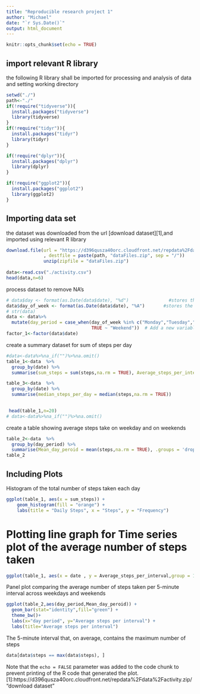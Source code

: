 ```yaml
---
title: "Reproducible research project 1"
author: "Michael"
date: "`r Sys.Date()`"
output: html_document
---
```


```r
knitr::opts_chunk$set(echo = TRUE)
```
## import relevant R library
the following R library shall be imported for processing and analysis of data and setting working directory

```r
setwd("./")
path<-"./"
if(!require("tidyverse")){
  install.packages("tidyverse")
  library(tidyverse)
}
if(!require("tidyr")){
  install.packages("tidyr")
  library(tidyr)
}

if(!require("dplyr")){
  install.packages("dplyr")
  library(dplyr)
}

if(!require("ggplot2")){
  install.packages("ggplot2")
  library(ggplot2)
}
```

## Importing data set

the dataset was downloaded from the url [download dataset][1],and imported using relevant R library

```r

download.file(url = "https://d396qusza40orc.cloudfront.net/repdata%2Fdata%2Factivity.zip"
              , destfile = paste(path, "dataFiles.zip", sep = "/"))
              unzip(zipfile = "dataFiles.zip")
              
data<-read.csv("./activity.csv")
head(data,n=6)
```
process dataset to remove NA's

```r
# data$day <- format(as.Date(data$date), "%d")               #stores the day from the date
data$day_of_week <- format(as.Date(data$date), "%A")       #stores the day of the week from the date
# str(data)
data <- data%>%
  mutate(day_period = case_when(day_of_week %in% c("Monday","Tuesday","Wednesday","Thursday","Friday") ~ "weekday",
                                TRUE ~ "Weekend"))  # Add a new variable called day_period to identify weekday or                                                         #weekend
factor_1<-factor(data$date)
```

create a summary dataset for sum of steps per day

```r
#data<-data%>%na_if("")%>%na.omit()
table_1<-data  %>%
  group_by(date) %>%
  summarise(sum_steps = sum(steps,na.rm = TRUE), Average_steps_per_interval = mean(steps,na.rm = TRUE),.groups = 'drop')

table_3<-data  %>%
  group_by(date) %>%
  summarise(median_steps_per_day = median(steps,na.rm = TRUE))

  
 head(table_1,n=20)
# data<-data%>%na_if("")%>%na.omit()
```


create a table showing average steps take on weekday and on weekends
```r
table_2<-data  %>%
  group_by(day_period) %>%
  summarise(Mean_day_peroid = mean(steps,na.rm = TRUE), .groups = 'drop')
table_2
```

## Including Plots

Histogram of the total number of steps taken each day

```r
ggplot(table_1, aes(x = sum_steps)) +
    geom_histogram(fill = "orange") +
    labs(title = "Daily Steps", x = "Steps", y = "Frequency")
```

# Plotting line graph for Time series plot of the average number of steps taken

```r
ggplot(table_1, aes(x = date , y = Average_steps_per_interval,group = 1 )) + geom_point(color="red", size=1) + geom_line(color="blue", size=1,group = 1 ) + labs(title = "Avg. Daily Steps", x = "Interval", y = "Avg. Steps per day")

```
Panel plot comparing the average number of steps taken per 5-minute interval across weekdays and weekends

```r
ggplot(table_2,aes(day_period,Mean_day_peroid)) +
  geom_bar(stat="identity",fill="green") +
  theme_bw()+
  labs(x="day period", y="Average steps per interval") + 
  labs(title="Average steps per interval")

```

The 5-minute interval that, on average, contains the maximum number of steps

```r
data[data$steps == max(data$steps), ]

```


Note that the `echo = FALSE` parameter was added to the code chunk to prevent printing of the R code that generated the plot.
[1]:https://d396qusza40orc.cloudfront.net/repdata%2Fdata%2Factivity.zip/ "download dataset"